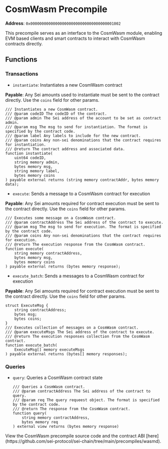 
# CosmWasm Precompile

**Address**: `0x0000000000000000000000000000000000001002`

This precompile serves as an interface to the CosmWasm module, enabling EVM based clients and smart contracts to interact with CosmWasm contracts directly.

## Functions

### Transactions
- `instantiate`: Instantiates a new CosmWasm contract

**Payable**: Any Sei amounts used to instantiate must be sent to the contract directly. Use the `coins` field for other params. 

  ```solidity
  /// Instantiates a new CosmWasm contract.
  /// @param codeID The codeID of the contract.
  /// @param admin The Sei address of the account to be set as contract admin.
  /// @param msg The msg to send for instantiation. The format is specified by the contract code.
  /// @param label Any labels to include for the new contract.
  /// @param coins Any non-sei denominations that the contract requires for instantiation.
  /// @return The contract address and associated data.
  function instantiate(
      uint64 codeID,
      string memory admin,
      bytes memory msg,
      string memory label,
      bytes memory coins
  ) payable external returns (string memory contractAddr, bytes memory data);
  ```

- `execute`: Sends a message to a CosmWasm contract for execution

**Payable**: Any Sei amounts required for contract execution must be sent to the contract directly. Use the `coins` field for other params. 

  ```solidity
  /// Executes some message on a CosmWasm contract.
  /// @param contractAddress The Sei address of the contract to execute.
  /// @param msg The msg to send for execution. The format is specified by the contract code.
  /// @param coins Any non-sei denominations that the contract requires for execution.
  /// @return The execution response from the CosmWasm contract.
  function execute(
      string memory contractAddress,
      bytes memory msg,
      bytes memory coins
  ) payable external returns (bytes memory response);
  ```

- `execute_batch`: Sends a messages to a CosmWasm contract for execution

**Payable**: Any Sei amounts required for contract execution must be sent to the contract directly. Use the `coins` field for other params.

  ```solidity
  struct ExecuteMsg {
      string contractAddress;
      bytes msg;
      bytes coins;
  }
  /// Executes collection of messages on a CosmWasm contract.
  /// @param executeMsgs The Sei address of the contract to execute.
  /// @return The execution responses collection from the CosmWasm contract.
  function execute_batch(
      ExecuteMsg[] memory executeMsgs
  ) payable external returns (bytes[] memory responses);
  ```

### Queries
- `query`: Queries a CosmWasm contract state
  ```solidity
  /// Queries a CosmWasm contract.
  /// @param contractAddress The Sei address of the contract to query.
  /// @param req The query requeest object. The format is specified by the contract code.
  /// @return The response from the CosmWasm contract.
  function query(
      string memory contractAddress,
      bytes memory req
  ) external view returns (bytes memory response)
  ```

<Callout type="info">
  View the CosmWasm precompile source code and the contract ABI
  [here](https://github.com/sei-protocol/sei-chain/tree/main/precompiles/wasmd).
</Callout>
